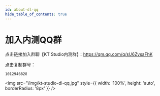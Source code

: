 ```yaml
---
id: about-dl-qq
hide_table_of_contents: true
---
```


# 加入内测QQ群

点击链接加入群聊【KT Studio内测群】：https://qm.qq.com/q/sU6ZvsaFhK

点击复制群号：

```text
1012946828
```

<img
    src="/img/kt-studio-dl-qq.jpg"
    style={{ width: '100%', height: 'auto', borderRadius: '8px' }}
/>
